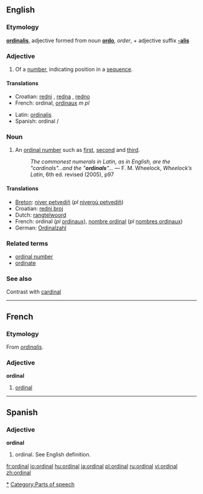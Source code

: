 ==English==

===Etymology===
{{L.}} '''[[ordinalis]]''', adjective formed from noun '''[[ordo]]''', ''order'', + adjective suffix '''[[-alis]]'''

===Adjective===
{{en-adj|-}}

# Of a [[number]], indicating position in a [[sequence]].

====Translations====
{{top}}
*Croatian: [[redni]] {{m}}, [[redna]] {{f}}, [[redno]] {{n}}
*French: ordinal, [[ordinaux]] ''m pl''
{{mid}}
*Latin: [[ordinalis]]
*Spanish: ordinal {{m}}/{{f}}
{{bottom}}

===Noun===
{{wikipedia}}
{{en-noun}}

# An [[ordinal number]] such as [[first]], [[second]] and [[third]].
#: ''The commonest numerals in Latin, as in English, are the "cardinals"...and the "'''ordinals'''"...'' — F. M. Wheelock, ''Wheelock’s Latin'', 6th ed. revised (2005), p97

====Translations====
{{top}}
*[[Breton]]: [[niver petvediñ]] (''pl'' [[niveroù petvediñ]])
*Croatian: [[redni broj]] {{m}}
*Dutch: [[rangtelwoord]] {{n}}
*French: ordinal {{m}} (''pl'' [[ordinaux]]), [[nombre ordinal]] {{m}} (''pl'' [[nombres ordinaux]])
*German: [[Ordinalzahl]]
{{bottom}}

===Related terms===
*[[ordinal number]]
*[[ordinate]]

===See also===
Contrast with [[cardinal]]

----

==French==

===Etymology===
From {{L.}} ''[[ordinalis]]''.

===Adjective===
'''ordinal'''

# [[#Adjective|ordinal]]

----

==Spanish==

===Adjective===
'''ordinal'''

# ordinal.  See English definition.

[[Category:Numbers|*]]
[[Category:Parts of speech]]

[[fr:ordinal]]
[[io:ordinal]]
[[hu:ordinal]]
[[ja:ordinal]]
[[pl:ordinal]]
[[ru:ordinal]]
[[vi:ordinal]]
[[zh:ordinal]]